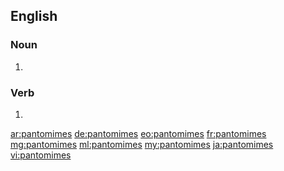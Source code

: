 ==English==

===Noun===
{{head|en|plural}}

# {{plural of|pantomime|lang=en}}

===Verb===
{{head|en|verb form}}

# {{en-third-person singular of|pantomime}}

[[ar:pantomimes]]
[[de:pantomimes]]
[[eo:pantomimes]]
[[fr:pantomimes]]
[[mg:pantomimes]]
[[ml:pantomimes]]
[[my:pantomimes]]
[[ja:pantomimes]]
[[vi:pantomimes]]